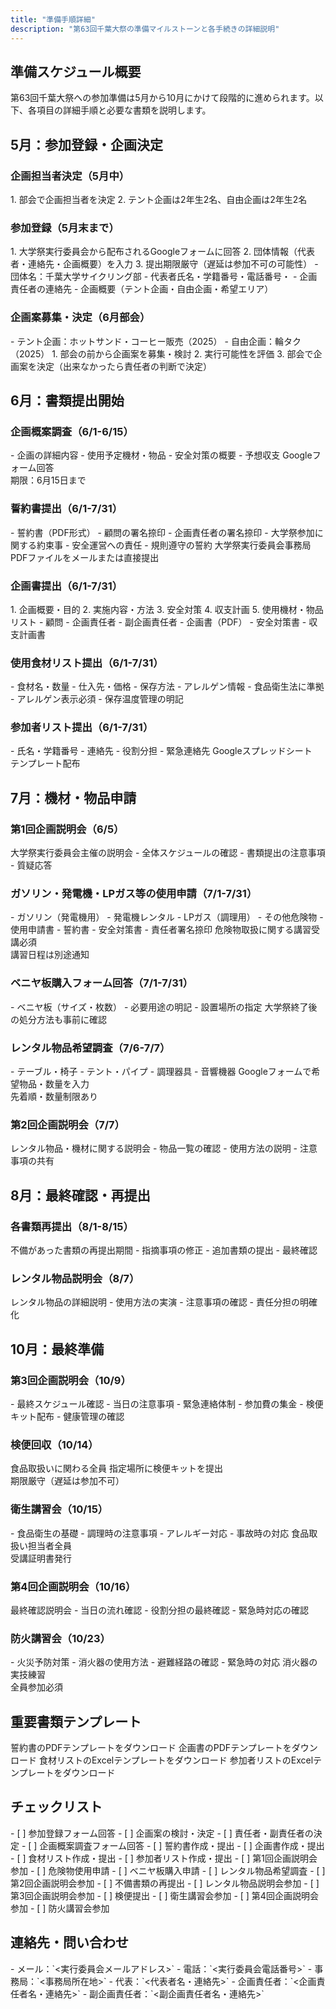 ```yaml
---
title: "準備手順詳細"
description: "第63回千葉大祭の準備マイルストーンと各手続きの詳細説明"
---
```


## 準備スケジュール概要

第63回千葉大祭への参加準備は5月から10月にかけて段階的に進められます。以下、各項目の詳細手順と必要な書類を説明します。

## 5月：参加登録・企画決定

### 企画担当者決定（5月中）
<AccordionGroup>
  <Accordion title="手順">
    1. 部会で企画担当者を決定
    2. テント企画は2年生2名、自由企画は2年生2名
  </Accordion>
</AccordionGroup>

### 参加登録（5月末まで）

<AccordionGroup>
  <Accordion title="手順">
    1. 大学祭実行委員会から配布されるGoogleフォームに回答
    2. 団体情報（代表者・連絡先・企画概要）を入力
    3. 提出期限厳守（遅延は参加不可の可能性）
  </Accordion>
  <Accordion title="必要情報">
    - 団体名：千葉大学サイクリング部
    - 代表者氏名・学籍番号・電話番号・
    - 企画責任者の連絡先
    - 企画概要（テント企画・自由企画・希望エリア）
  </Accordion>
</AccordionGroup>

### 企画案募集・決定（6月部会）

<AccordionGroup>
  <Accordion title="前年企画の参考">
    - テント企画：ホットサンド・コーヒー販売（2025）
    - 自由企画：輪タク（2025）
  </Accordion>
  <Accordion title="決定プロセス">
    1. 部会の前から企画案を募集・検討
    2. 実行可能性を評価
    3. 部会で企画案を決定（出来なかったら責任者の判断で決定）
  </Accordion>
</AccordionGroup>

## 6月：書類提出開始

### 企画概案調査（6/1-6/15）

<Columns cols={2}>
  <Card title="調査内容" icon="clipboard-list">
    - 企画の詳細内容
    - 使用予定機材・物品
    - 安全対策の概要
    - 予想収支
  </Card>
  <Card title="提出方法" icon="file-upload">
    Googleフォーム回答
    <br />
    <Note>期限：6月15日まで</Note>
  </Card>
</Columns>

### 誓約書提出（6/1-7/31）

<AccordionGroup>
  <Accordion title="必要書類">
    - 誓約書（PDF形式）
    - 顧問の署名捺印
    - 企画責任者の署名捺印
  </Accordion>
  <Accordion title="誓約書の内容">
    - 大学祭参加に関する約束事
    - 安全運営への責任
    - 規則遵守の誓約
  </Accordion>
  <Accordion title="提出先">
    大学祭実行委員会事務局
    <br />
    <Note>PDFファイルをメールまたは直接提出</Note>
  </Accordion>
</AccordionGroup>

### 企画書提出（6/1-7/31）

<AccordionGroup>
  <Accordion title="企画書の構成">
    1. 企画概要・目的
    2. 実施内容・方法
    3. 安全対策
    4. 収支計画
    5. 使用機材・物品リスト
  </Accordion>
  <Accordion title="必要署名">
    - 顧問
    - 企画責任者
    - 副企画責任者
  </Accordion>
  <Accordion title="添付資料">
    - 企画書（PDF）
    - 安全対策書
    - 収支計画書
  </Accordion>
</AccordionGroup>

### 使用食材リスト提出（6/1-7/31）

<Columns cols={2}>
  <Card title="記載項目" icon="list">
    - 食材名・数量
    - 仕入先・価格
    - 保存方法
    - アレルゲン情報
  </Card>
  <Card title="注意事項" icon="exclamation-triangle">
    - 食品衛生法に準拠
    - アレルゲン表示必須
    - 保存温度管理の明記
  </Card>
</Columns>

### 参加者リスト提出（6/1-7/31）

<Columns cols={2}>
  <Card title="必要情報" icon="users">
    - 氏名・学籍番号
    - 連絡先
    - 役割分担
    - 緊急連絡先
  </Card>
  <Card title="提出形式" icon="table">
    Googleスプレッドシート
    <br />
    <Note>テンプレート配布</Note>
  </Card>
</Columns>

## 7月：機材・物品申請

### 第1回企画説明会（6/5）

<Info>
  大学祭実行委員会主催の説明会
  - 全体スケジュールの確認
  - 書類提出の注意事項
  - 質疑応答
</Info>

### ガソリン・発電機・LPガス等の使用申請（7/1-7/31）

<AccordionGroup>
  <Accordion title="申請対象">
    - ガソリン（発電機用）
    - 発電機レンタル
    - LPガス（調理用）
    - その他危険物
  </Accordion>
  <Accordion title="必要書類">
    - 使用申請書
    - 誓約書
    - 安全対策書
    - 責任者署名捺印
  </Accordion>
  <Accordion title="安全講習">
    危険物取扱に関する講習受講必須
    <br />
    <Note>講習日程は別途通知</Note>
  </Accordion>
</AccordionGroup>

### ベニヤ板購入フォーム回答（7/1-7/31）

<Columns cols={2}>
  <Card title="購入内容" icon="square">
    - ベニヤ板（サイズ・枚数）
    - 必要用途の明記
    - 設置場所の指定
  </Card>
  <Card title="注意事項" icon="info">
    大学祭終了後の処分方法も事前に確認
  </Card>
</Columns>

### レンタル物品希望調査（7/6-7/7）

<AccordionGroup>
  <Accordion title="レンタル可能物品">
    - テーブル・椅子
    - テント・パイプ
    - 調理器具
    - 音響機器
  </Accordion>
  <Accordion title="申請方法">
    Googleフォームで希望物品・数量を入力
    <br />
    <Note>先着順・数量制限あり</Note>
  </Accordion>
</AccordionGroup>

### 第2回企画説明会（7/7）

<Info>
  レンタル物品・機材に関する説明会
  - 物品一覧の確認
  - 使用方法の説明
  - 注意事項の共有
</Info>

## 8月：最終確認・再提出

### 各書類再提出（8/1-8/15）

<Warning>
  不備があった書類の再提出期間
  - 指摘事項の修正
  - 追加書類の提出
  - 最終確認
</Warning>

### レンタル物品説明会（8/7）

<Info>
  レンタル物品の詳細説明
  - 使用方法の実演
  - 注意事項の確認
  - 責任分担の明確化
</Info>

## 10月：最終準備

### 第3回企画説明会（10/9）

<AccordionGroup>
  <Accordion title="説明内容">
    - 最終スケジュール確認
    - 当日の注意事項
    - 緊急連絡体制
  </Accordion>
  <Accordion title="集金・検便">
    - 参加費の集金
    - 検便キット配布
    - 健康管理の確認
  </Accordion>
</AccordionGroup>

### 検便回収（10/14）

<AccordionGroup>
  <Accordion title="対象者">
    食品取扱いに関わる全員
  </Accordion>
  <Accordion title="提出方法">
    指定場所に検便キットを提出
    <br />
    <Note>期限厳守（遅延は参加不可）</Note>
  </Accordion>
</AccordionGroup>

### 衛生講習会（10/15）

<Columns cols={2}>
  <Card title="講習内容" icon="graduation-cap">
    - 食品衛生の基礎
    - 調理時の注意事項
    - アレルギー対応
    - 事故時の対応
  </Card>
  <Card title="受講対象" icon="users">
    食品取扱い担当者全員
    <br />
    <Note>受講証明書発行</Note>
  </Card>
</Columns>

### 第4回企画説明会（10/16）

<Info>
  最終確認説明会
  - 当日の流れ確認
  - 役割分担の最終確認
  - 緊急時対応の確認
</Info>

### 防火講習会（10/23）

<Columns cols={2}>
  <Card title="講習内容" icon="fire">
    - 火災予防対策
    - 消火器の使用方法
    - 避難経路の確認
    - 緊急時の対応
  </Card>
  <Card title="実習" icon="hands">
    消火器の実技練習
    <br />
    <Note>全員参加必須</Note>
  </Card>
</Columns>

## 重要書類テンプレート

<AccordionGroup>
  <Accordion title="誓約書テンプレート">
    <FileDownload name="誓約書テンプレート.pdf" src="/files/第63回千葉大祭 誓約書.pdf">
      誓約書のPDFテンプレートをダウンロード
    </FileDownload>
  </Accordion>
  <Accordion title="企画書テンプレート">
    <FileDownload name="企画書テンプレート.pdf" src="/files/63034S_サイクリング部_企画書(0829).pdf">
      企画書のPDFテンプレートをダウンロード
    </FileDownload>
  </Accordion>
  <Accordion title="食材リストテンプレート">
    <FileDownload name="食材リストテンプレート.xlsx" src="/files/ingredients_template.xlsx">
      食材リストのExcelテンプレートをダウンロード
    </FileDownload>
  </Accordion>
  <Accordion title="参加者リストテンプレート">
    <FileDownload name="参加者リストテンプレート.xlsx" src="/files/participants_template.xlsx">
      参加者リストのExcelテンプレートをダウンロード
    </FileDownload>
  </Accordion>
</AccordionGroup>

## チェックリスト

<Steps>
<Step title="5月">
- [ ] 参加登録フォーム回答
- [ ] 企画案の検討・決定
- [ ] 責任者・副責任者の決定
</Step>
<Step title="6月">
- [ ] 企画概案調査フォーム回答
- [ ] 誓約書作成・提出
- [ ] 企画書作成・提出
- [ ] 食材リスト作成・提出
- [ ] 参加者リスト作成・提出
</Step>
<Step title="7月">
- [ ] 第1回企画説明会参加
- [ ] 危険物使用申請
- [ ] ベニヤ板購入申請
- [ ] レンタル物品希望調査
- [ ] 第2回企画説明会参加
</Step>
<Step title="8月">
- [ ] 不備書類の再提出
- [ ] レンタル物品説明会参加
</Step>
<Step title="10月">
- [ ] 第3回企画説明会参加
- [ ] 検便提出
- [ ] 衛生講習会参加
- [ ] 第4回企画説明会参加
- [ ] 防火講習会参加
</Step>
</Steps>

## 連絡先・問い合わせ

<AccordionGroup>
  <Accordion title="大学祭実行委員会">
    - メール：`<実行委員会メールアドレス>`
    - 電話：`<実行委員会電話番号>`
    - 事務局：`<事務局所在地>`
  </Accordion>
  <Accordion title="CUCC内部連絡">
    - 代表：`<代表者名・連絡先>`
    - 企画責任者：`<企画責任者名・連絡先>`
    - 副企画責任者：`<副企画責任者名・連絡先>`
  </Accordion>
</AccordionGroup>
